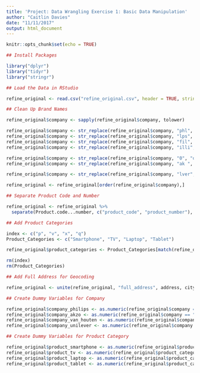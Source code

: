 ```yaml
---
title: 'Project: Data Wrangling Exercise 1: Basic Data Manipulation'
author: "Caitlin Davies"
date: "11/11/2017"
output: html_document
---
```


```r
knitr::opts_chunk$set(echo = TRUE)
```

```r
## Install Packages

library("dplyr")
library("tidyr")
library("stringr")

## Load the Data in RStudio

refine_original <- read.csv("refine_original.csv", header = TRUE, stringsAsFactors = FALSE)

## Clean Up Brand Names

refine_original$company <- sapply(refine_original$company, tolower)

refine_original$company <- str_replace(refine_original$company, "phl", "phil")
refine_original$company <- str_replace(refine_original$company, "lps", "lips")
refine_original$company <- str_replace(refine_original$company, "fil", "phil")
refine_original$company <- str_replace(refine_original$company, "illi", "ili")

refine_original$company <- str_replace(refine_original$company, "0", "o")
refine_original$company <- str_replace(refine_original$company, "ak ", "ak")

refine_original$company <- str_replace(refine_original$company, "lver", "lever")

refine_original <- refine_original[order(refine_original$company),]

## Separate Product Code and Number

refine_original <- refine_original %>%
  separate(Product.code...number, c("product_code", "product_number"), "-")

## Add Product Categories

index <- c("p", "v", "x", "q")
Product_Categories <- c("Smartphone", "TV", "Laptop", "Tablet")

refine_original$product_categories <- Product_Categories[match(refine_original$product_code, index)]

rm(index)
rm(Product_Categories)

## Add Full Address for Geocoding

refine_original <- unite(refine_original, "full_address", address, city, country, sep = ",", remove = FALSE)

## Create Dummy Variables for Company

refine_original$company_philips <- as.numeric(refine_original$company == "philips")
refine_original$company_akzo <- as.numeric(refine_original$company == "akzo")
refine_original$company_van_houten <- as.numeric(refine_original$company == "van houten")
refine_original$company_unilever <- as.numeric(refine_original$company == "unilever")

## Create Dummy Variables for Product Category

refine_original$product_smartphone <- as.numeric(refine_original$product_categories == "Smartphone")
refine_original$product_tv <- as.numeric(refine_original$product_categories == "TV")
refine_original$product_laptop <- as.numeric(refine_original$product_categories == "Laptop")
refine_original$product_tablet <- as.numeric(refine_original$product_categories == "Tablet")

```